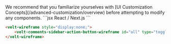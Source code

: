 <Note>
We recommend that you familiarize yourselves with [UI Customization Concepts](/advanced-customization/overview) before attempting to modify any components.
</Note>


<RequestExample>
```jsx React / Next.js
<VeltWireframe>
    <VeltCommentsSidebarWireframe.ActionButton id="all" type="toggle" />
</VeltWireframe>
```

```HTML HTML
<velt-wireframe style="display:none;">
    <velt-comments-sidebar-action-button-wireframe id="all" type="toggle"></velt-comments-sidebar-action-button-wireframe>
</velt-wireframe>
```

</RequestExample>
